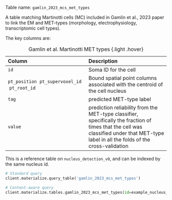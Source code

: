 Table name: `gamlin_2023_mcs_met_types`

A table matching Martinotti cells (MC) included in Gamlin et al., 2023 paper to link the EM and MET-types (morphology, electrophysiology, transcriptomic cell types).

The key columns are:

| Column | Description |
| :--- | :--- |
| `id` | Soma ID for the cell |
| `pt_position` \ `pt_supervoxel_id` \ `pt_root_id` | Bound spatial point columns associated with the centroid of the cell nucleus |
| `tag`| predicted MET-type label
| `value` | prediction reliability from the MET-type classifier, specifically the fraction of times that the cell was classified under that MET-type label in all the folds of the cross-validation |

: Gamlin et al. Martinotti MET types {.light .hover}

:::{.callout-tip}
This is a reference table on `nucleus_detection_v0`, and can be indexed by the same nucleus id. 
:::

```python
# Standard query
client.materialize.query_table('gamlin_2023_mcs_met_types')

# Content-aware query
client.materialize.tables.gamlin_2023_mcs_met_types(id=example_nucleus_id).query()
```